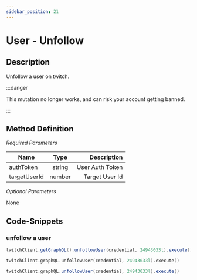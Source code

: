 ```yaml
---
sidebar_position: 21
---
```



# User - Unfollow

## Description

Unfollow a user on twitch.

:::danger

This mutation no longer works, and can risk your account getting banned.

:::

## Method Definition

*Required Parameters*

| Name          | Type      | Description  |
| ------------- |:---------:| -----------------:|
| authToken | string | User Auth Token |
| targetUserId | number | Target User Id |

*Optional Parameters*

None

## Code-Snippets

### unfollow a user

<Tabs groupId="code">
<TabItem value="java" label="Java">

```java
twitchClient.getGraphQL().unfollowUser(credential, 24943033l).execute();
```

</TabItem>
<TabItem value="kotlin" label="Kotlin">

```kotlin
twitchClient.graphQL.unfollowUser(credential, 24943033l).execute()
```

</TabItem>
<TabItem value="groovy" label="Groovy">

```groovy
twitchClient.graphQL.unfollowUser(credential, 24943033l).execute()
```

</TabItem>
</Tabs>
